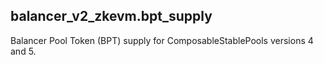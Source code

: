 ## balancer_v2_zkevm.bpt_supply 
Balancer Pool Token (BPT) supply for ComposableStablePools versions 4 and 5.


<ParamField path="day">

</ParamField>
<ParamField path="pool_type">

</ParamField>
<ParamField path="version">

</ParamField>
<ParamField path="blockchain">

</ParamField>
<ParamField path="token_address">

</ParamField>
<ParamField path="supply">

</ParamField>
